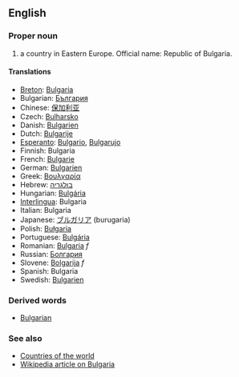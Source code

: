 ==English==

===Proper noun===

# a country in Eastern Europe. Official name: Republic of Bulgaria.

====Translations====
*[[Breton]]: [[Bulgaria]]
*Bulgarian: [[България]]
*Chinese: [[保加利亚]]
*Czech: [[Bulharsko]]
*Danish: [[Bulgarien]]
*Dutch: [[Bulgarije]]
*[[Esperanto]]: [[Bulgario]], [[Bulgarujo]]
*Finnish: Bulgaria
*French: [[Bulgarie]]
*German: [[Bulgarien]]
*Greek: [[Βουλγαρία]]
*Hebrew: [[בולגריה]]
*Hungarian: [[Bulgária]]
*[[Interlingua]]: Bulgaria
*Italian: Bulgaria
*Japanese: [[ブルガリア]] (burugaria)
*Polish: [[Bułgaria]]
*Portuguese: [[Bulgária]]
*Romanian: [[Bulgaria]] ''f''
*Russian: [[Болгария]]
*Slovene: [[Bolgarija]] ''f''
*Spanish: Bulgaria
*Swedish: [[Bulgarien]]

===Derived words===

*[[Bulgarian]]

===See also===
*[[Countries of the world]]
*[[w:Bulgaria|Wikipedia article on Bulgaria]]